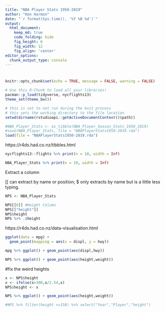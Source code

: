 ```yaml
---
title: "NBA Player Stats 1950-2019"
author: "Ken Harmon"
date: "`r format(Sys.time(), '%Y %B %d')`"
output:
  html_document:  
    keep_md: true
    code_folding: hide
    fig_height: 6
    fig_width: 12
    fig_align: 'center'
editor_options: 
  chunk_output_type: console
---
```


# {.tabset .tabset-fade}

```r
knitr::opts_chunk$set(echo = TRUE, message = FALSE, warning = FALSE)
```

```r
# Use this R-Chunk to load all your libraries!
pacman::p_load(tidyverse, nycflights13)
theme_set(theme_bw())
```

```r
# this is set to not run during the knit process
# this sets the working directory to the file location
setwd(dirname(rstudioapi::getActiveDocumentContext()$path))
```

```r
#NBA_Player_Stats <- as_tibble(NBA_Player_Season_Stats_1950_2019)
#save(NBA_Player_Stats, file = "NBAPlayerStats1950-2019.rda")
load(file = "NBAPlayerStats1950-2019.rda")
```

https://r4ds.had.co.nz/tibbles.html

```r
nycflights13::flights %>% print(n = 10, width = Inf)

NBA_Player_Stats %>% print(n = 10, width = Inf)

```

Extract a column

[[ can extract by name or position; $ only extracts by name but is a little less typing.

```r
NPS <- NBA_Player_Stats

NPS[[6]] #Height Column
NPS[["height"]]
NPS$height
NPS %>% .$height

```

https://r4ds.had.co.nz/data-visualisation.html

```r
ggplot(data = mpg) + 
  geom_point(mapping = aes(x = displ, y = hwy))

mpg %>% ggplot() + geom_point(aes(displ,hwy))

NPS %>% ggplot() + geom_point(aes(height,weight))

```

#fix the weird heights

```r

x <- NPS$height
x <- ifelse(x>300,x/2.54,x)
NPS$height <- x

NPS %>% ggplot() + geom_point(aes(height,weight))

#NPS %>% filter(height <=159) %>% select("Year","Player","height")

```





















